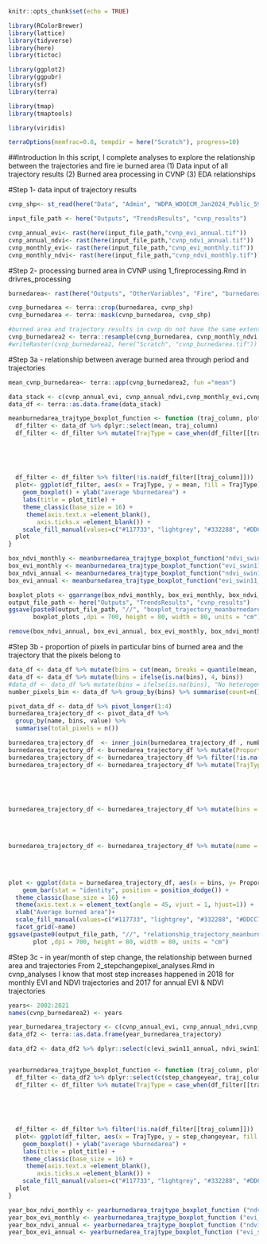 ```r
knitr::opts_chunk$set(echo = TRUE)
```

```r
library(RColorBrewer)
library(lattice)
library(tidyverse)
library(here)
library(tictoc)

library(ggplot2)
library(ggpubr)
library(sf)
library(terra)

library(tmap)
library(tmaptools)

library(viridis)

terraOptions(memfrac=0.8, tempdir = here("Scratch"), progress=10)
```
##Introduction
In this script, I complete analyses to explore the relationship between the trajectories and fire ie burned area 
(1) Data input of all trajectory results
(2) Burned area processing in CVNP
(3) EDA relationships

#Step 1- data input of trajectory results
```r
cvnp_shp<- st_read(here("Data", "Admin", "WDPA_WDOECM_Jan2024_Public_59_shp","WDPA_WDOECM_Jan2024_Public_59_shp_0", "WDPA_WDOECM_Jan2024_Public_59_shp-polygons.shp")) 

input_file_path <- here("Outputs", "TrendsResults", "cvnp_results")

cvnp_annual_evi<- rast(here(input_file_path,"cvnp_evi_annual.tif"))
cvnp_annual_ndvi<- rast(here(input_file_path,"cvnp_ndvi_annual.tif"))
cvnp_monthly_evi<- rast(here(input_file_path,"cvnp_evi_monthly.tif"))
cvnp_monthly_ndvi<- rast(here(input_file_path,"cvnp_ndvi_monthly.tif"))

```

#Step 2- processing burned area in CVNP using 1_fireprocessing.Rmd in drivres_processing
```r
burnedarea<- rast(here("Outputs", "OtherVariables", "Fire", "burnedarea_1km_2002_2021.tif"))

cvnp_burnedarea <- terra::crop(burnedarea, cvnp_shp)
cvnp_burnedarea <- terra::mask(cvnp_burnedarea, cvnp_shp)

#burned area and trajectory results in cvnp do not have the same extent and resolution, hence resampling
cvnp_burnedarea2 <- terra::resample(cvnp_burnedarea, cvnp_monthly_ndvi, method = "bilinear")
#writeRaster(cvnp_burnedarea2, here("Scratch", "cvnp_burnedarea.tif"))
```

#Step 3a - relationship between average burned area through period and trajectories
```r
mean_cvnp_burnedarea<- terra::app(cvnp_burnedarea2, fun ="mean") 

data_stack <- c(cvnp_annual_evi, cvnp_annual_ndvi,cvnp_monthly_evi,cvnp_monthly_ndvi, mean_cvnp_burnedarea)
data_df <- terra::as.data.frame(data_stack)

meanburnedarea_trajtype_boxplot_function <- function (traj_column, plot_title){
  df_filter <- data_df %>% dplyr::select(mean, traj_column)
  df_filter <- df_filter %>% mutate(TrajType = case_when(df_filter[[traj_column]] == 2~" Linear Increase",
                                                                         df_filter[[traj_column]] == 3 ~"No trend",
                                                                         df_filter[[traj_column]] == 4 ~"Step Decrease",
                                                                         df_filter[[traj_column]] == 5 ~ "Step Increase",
                                                                         df_filter[[traj_column]] == 8 ~ "Quadratic Increase (acc)",
                                                                         df_filter[[traj_column]] == 9 ~ "Quadratic Increase (dec)"))
  df_filter <- df_filter %>% filter(!is.na(df_filter[[traj_column]]))
  plot<- ggplot(df_filter, aes(x = TrajType, y = mean, fill = TrajType)) + 
    geom_boxplot() + ylab("average %burnedarea") +
    labs(title = plot_title) +
    theme_classic(base_size = 16) +
     theme(axis.text.x =element_blank(),
        axis.ticks.x =element_blank()) +
    scale_fill_manual(values=c("#117733", "lightgrey", "#332288", "#DDCC77", "#882255", "#88CCEE"))
  plot 
}

box_ndvi_monthly <- meanburnedarea_trajtype_boxplot_function("ndvi_swin11_monthly", "NDVI(monthly)")
box_evi_monthly <- meanburnedarea_trajtype_boxplot_function("evi_swin11_monthly", "EVI(monthly)")
box_ndvi_annual <- meanburnedarea_trajtype_boxplot_function("ndvi_swin11_annual", "NDVI(annual)")
box_evi_annual <- meanburnedarea_trajtype_boxplot_function("evi_swin11_annual", "EVI(annual)")

boxplot_plots <- ggarrange(box_ndvi_monthly, box_evi_monthly, box_ndvi_annual, box_evi_annual, ncol =2, nrow=2 )
output_file_path <- here("Outputs", "TrendsResults", "cvnp_results")
ggsave(paste0(output_file_path, "//", "boxplot_trajectory_meanburnedarea.png"),
       boxplot_plots ,dpi = 700, height = 80, width = 80, units = "cm")

remove(box_ndvi_annual, box_evi_annual, box_evi_monthly, box_ndvi_monthly, boxplot_plots, meanburnedarea_trajtype_boxplot_function)

```

#Step 3b - proportion of pixels in particular bins of burned area and the trajectory that the pixels belong to
```r
data_df <- data_df %>% mutate(bins = cut(mean, breaks = quantile(mean, na.rm= TRUE), right = FALSE, labels = FALSE, ordered_result = TRUE))
data_df <- data_df %>% mutate(bins = ifelse(is.na(bins), 4, bins))
#data_df <- data_df %>% mutate(bins = ifelse(is.na(bins), "No heterogeniety", bins))
number_pixels_bin <- data_df %>% group_by(bins) %>% summarise(count=n())

pivot_data_df <- data_df %>% pivot_longer(1:4)
burnedarea_trajectory_df <- pivot_data_df %>%
  group_by(name, bins, value) %>%
  summarise(total_pixels = n())

burnedarea_trajectory_df  <- inner_join(burnedarea_trajectory_df , number_pixels_bin)
burnedarea_trajectory_df <- burnedarea_trajectory_df %>% mutate(Proportion= (total_pixels/count)*100) #nrow 
burnedarea_trajectory_df <- burnedarea_trajectory_df %>% filter(!is.na(value))
burnedarea_trajectory_df <- burnedarea_trajectory_df %>% mutate(TrajType = case_when(value == 2~" Linear Increase",
                                                                         value == 3 ~"No trend",
                                                                         value == 4 ~"Step Decrease",
                                                                         value == 5 ~ "Step Increase",
                                                                         value == 8 ~ "Quadratic Increase (acc)",
                                                                         value == 9 ~ "Quadratic Increase (dec)"))
burnedarea_trajectory_df <- burnedarea_trajectory_df %>% mutate(bins = case_when (bins == 1~"1st quantile",
                                                                        bins == 2 ~ "2nd quantile",
                                                                        bins == 3 ~ "3rd quantile",
                                                                        bins == 4 ~ "4th quantile",
                                                                        TRUE ~"No heterogeniety"))
burnedarea_trajectory_df <- burnedarea_trajectory_df %>% mutate(name = case_when (name == "evi_swin11_annual" ~"EVI(annual)",
                                                                        name == "evi_swin11_monthly" ~"EVI(monthly)",
                                                                        name == "ndvi_swin11_annual" ~"NDVI(annual)",
                                                                        TRUE ~ "NDVI(monthly)"))

plot <- ggplot(data = burnedarea_trajectory_df, aes(x = bins, y= Proportion, fill = TrajType))+
    geom_bar(stat = "identity", position = position_dodge()) + 
  theme_classic(base_size = 16) +
  theme(axis.text.x = element_text(angle = 45, vjust = 1, hjust=1)) +
  xlab("Average burned area")+
  scale_fill_manual(values=c("#117733", "lightgrey", "#332288", "#DDCC77", "#882255", "#88CCEE"))+
  facet_grid(~name)
ggsave(paste0(output_file_path, "//", "relationship_trajectory_meanburnedarea.png"),
       plot ,dpi = 700, height = 80, width = 80, units = "cm")

```

#Step 3c - in year/month of step change, the relationship between burned area and trajectories
From 2_stepchangepixel_analyses.Rmd in cvnp_analyses I know that most step increases happened
in 2018 for monthly EVI and NDVI trajectories and 2017 for annual EVI & NDVI trajectories
```r
years<- 2002:2021
names(cvnp_burnedarea2) <- years 

year_burnedarea_trajectory <- c(cvnp_annual_evi, cvnp_annual_ndvi,cvnp_monthly_evi,cvnp_monthly_ndvi, cvnp_burnedarea2)
data_df2 <- terra::as.data.frame(year_burnedarea_trajectory)

data_df2 <- data_df2 %>% dplyr::select(c(evi_swin11_annual, ndvi_swin11_annual, evi_swin11_monthly, ndvi_swin11_monthly, '2017', '2018'))


yearburnedarea_trajtype_boxplot_function <- function (traj_column, plot_title, step_changeyear){
  df_filter <- data_df2 %>% dplyr::select(c(step_changeyear, traj_column))
  df_filter <- df_filter %>% mutate(TrajType = case_when(df_filter[[traj_column]] == 2~" Linear Increase",
                                                                         df_filter[[traj_column]] == 3 ~"No trend",
                                                                         df_filter[[traj_column]] == 4 ~"Step Decrease",
                                                                         df_filter[[traj_column]] == 5 ~ "Step Increase",
                                                                         df_filter[[traj_column]] == 8 ~ "Quadratic Increase (acc)",
                                                                         df_filter[[traj_column]] == 9 ~ "Quadratic Increase (dec)"))
  df_filter <- df_filter %>% filter(!is.na(df_filter[[traj_column]]))
  plot<- ggplot(df_filter, aes(x = TrajType, y = step_changeyear, fill = TrajType)) + 
    geom_boxplot() + ylab("average %burnedarea") +
    labs(title = plot_title) +
    theme_classic(base_size = 16) +
     theme(axis.text.x =element_blank(),
        axis.ticks.x =element_blank()) +
    scale_fill_manual(values=c("#117733", "lightgrey", "#332288", "#DDCC77", "#882255", "#88CCEE"))
  plot 
}

year_box_ndvi_monthly <- yearburnedarea_trajtype_boxplot_function ("ndvi_swin11_monthly", "NDVI(monthly)", "2018")
year_box_evi_monthly <- yearburnedarea_trajtype_boxplot_function ("evi_swin11_monthly", "EVI(monthly)", "2018")
year_box_ndvi_annual <- yearburnedarea_trajtype_boxplot_function ("ndvi_swin11_annual", "NDVI(annual)", "2017")
year_box_evi_annual <- yearburnedarea_trajtype_boxplot_function ("evi_swin11_annual", "EVI(annual)", "2017")


```